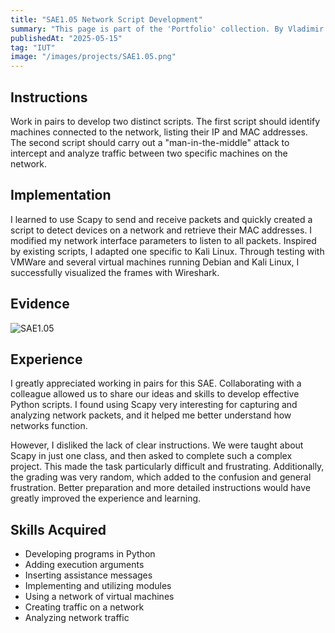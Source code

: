 ```yaml
---
title: "SAE1.05 Network Script Development"
summary: "This page is part of the 'Portfolio' collection. By Vladimir Nechaev."
publishedAt: "2025-05-15"
tag: "IUT"
image: "/images/projects/SAE1.05.png"
---
```


## Instructions

Work in pairs to develop two distinct scripts. The first script should identify machines connected to the network, listing their IP and MAC addresses. The second script should carry out a "man-in-the-middle" attack to intercept and analyze traffic between two specific machines on the network.

## Implementation

I learned to use Scapy to send and receive packets and quickly created a script to detect devices on a network and retrieve their MAC addresses. I modified my network interface parameters to listen to all packets. Inspired by existing scripts, I adapted one specific to Kali Linux. Through testing with VMWare and several virtual machines running Debian and Kali Linux, I successfully visualized the frames with Wireshark.

## Evidence

![SAE1.05](/images/projects/SAE1.05.png)

## Experience

I greatly appreciated working in pairs for this SAE. Collaborating with a colleague allowed us to share our ideas and skills to develop effective Python scripts. I found using Scapy very interesting for capturing and analyzing network packets, and it helped me better understand how networks function.

However, I disliked the lack of clear instructions. We were taught about Scapy in just one class, and then asked to complete such a complex project. This made the task particularly difficult and frustrating. Additionally, the grading was very random, which added to the confusion and general frustration. Better preparation and more detailed instructions would have greatly improved the experience and learning.

## Skills Acquired

- Developing programs in Python
- Adding execution arguments
- Inserting assistance messages
- Implementing and utilizing modules
- Using a network of virtual machines
- Creating traffic on a network
- Analyzing network traffic
